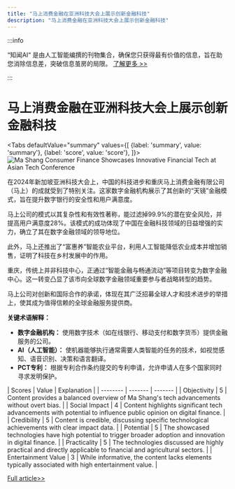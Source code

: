 ```yaml
---
title: "马上消费金融在亚洲科技大会上展示创新金融科技"
description: "马上消费金融在亚洲科技大会上展示创新金融科技"
---
```



:::info

“知闻AI“ 是由人工智能编撰的刊物集合，确保您只获得最有价值的信息，旨在助您消除信息差，突破信息茧房的局限。  [了解更多 >>](/)

:::

# 马上消费金融在亚洲科技大会上展示创新金融科技


<Tabs
	defaultValue="summary"
	values={[
	{label: 'summary', value: 'summary'},
	{label: 'score', value: 'score'},
]}>
<TabItem value="summary">
<img
  src="https://image.informedainews.com/2024/06/06/Ar-aWc-1717673956-0.jpg"
  alt="Ma Shang Consumer Finance Showcases Innovative Financial Tech at Asian Tech Conference"
/>



在2024年新加坡亚洲科技大会上，中国的科技进步和重庆马上消费金融有限公司（马上）的成就受到了特别关注。这家数字金融机构展示了其创新的“天镜”金融模式，旨在提升数字银行的安全性和用户满意度。

马上公司的模式以其复杂性和有效性著称，能过滤掉99.9%的潜在安全风险，并提高用户满意度28%。该模式的成功体现了中国在金融科技领域的日益增强的实力，确立了其在数字金融领域的领导地位。

此外，马上还推出了“富惠养”智能农业平台，利用人工智能降低农业成本并增加销售，证明了科技在乡村发展中的作用。

重庆，传统上并非科技中心，正通过“智能金融与畅通流动”等项目转变为数字金融中心。这一转变凸显了该市向全球数字金融领域重要参与者战略转型的趋势。

马上公司对创新和国际合作的承诺，体现在其广泛招募全球人才和技术进步的举措上，使其成为值得信赖的全球金融服务提供商。

**关键术语解释：**
- **数字金融机构：** 使用数字技术（如在线银行、移动支付和数字货币）提供金融服务的公司。
- **AI（人工智能）：** 使机器能够执行通常需要人类智能的任务的技术，如视觉感知、语音识别、决策和语言翻译。
- **PCT专利：** 根据专利合作条约提交的专利申请，允许申请人在多个国家同时寻求发明保护。
</TabItem>
<TabItem value="score">
	| Scores     | Value   | Explanation |
	| -------- | ------- | ------- |
	| Objectivity  | 5    | Content provides a balanced overview of Ma Shang's tech advancements without overt bias.    |
	| Social Impact | 4     | Content highlights significant tech advancements with potential to influence public opinion on digital finance.    |
	| Credibility    | 5    | Content is credible, discussing specific technological achievements with clear impact data.    |
	| Potential    | 5    | The showcased technologies have high potential to trigger broader adoption and innovation in digital finance.    |
	| Practicality    | 5    | The technologies discussed are highly practical and directly applicable to financial and agricultural sectors.    |
	| Entertainment Value    | 3    | While informative, the content lacks elements typically associated with high entertainment value.    |
</TabItem>
</Tabs>

[Full article>>](https://www.mittrchina.com/news/detail/13377)
